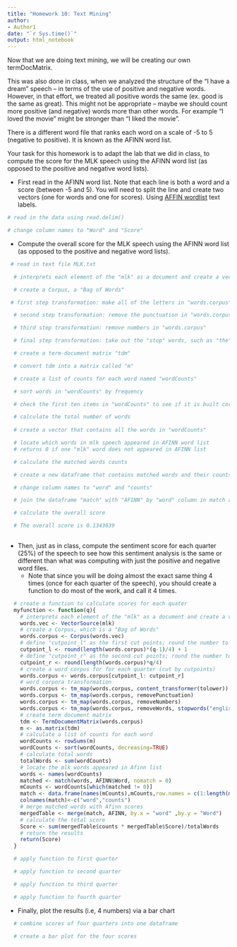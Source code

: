 ```yaml
---
title: "Homework 10: Text Mining"
author: 
- Author1
date: "`r Sys.time()`"
output: html_notebook
---
```


Now that we are doing text mining, we will be creating our own termDocMatrix. 

This was also done in class, when we analyzed the structure of the “I have a dream” speech – in terms of the use of positive and negative words. However, in that effort, we treated all positive words the same (ex. good is the same as great). This might not be appropriate – maybe we should count more positive (and negative) words more than other words. For example “I loved the movie” might be stronger than “I liked the movie”. 

There is a different word file that ranks each word on a scale of -5 to 5 (negative to positive). It is known as the AFINN word list. 

Your task for this homework is to adapt the lab that we did in class, to compute the score for the MLK speech using the AFINN word list (as opposed to the positive and negative word lists). 

* First read in the AFINN word list. Note that each line is both a word and a score (between -5 and 5). You will need to split the line and create two vectors (one for words and one for scores). Using [AFFIN wordlist](https://cjacks04.github.io/687/Datasets/AFINN111.txt) text labels. 

```r
# read in the data using read.delim() 

# change column names to "Word" and "Score"
```

* Compute the overall score for the MLK speech using the AFINN word list (as opposed to the positive and negative word lists). 
```r
 # read in text file MLK.txt  

  # interprets each element of the "mlk" as a document and create a vector source

  # create a Corpus, a "Bag of Words"

 # first step transformation: make all of the letters in "words.corpus" lowercase

  # second step transformation: remove the punctuation in "words.corpus"

  # third step transformation: remove numbers in "words.corpus"

  # final step transformation: take out the "stop" words, such as "the", "a" and "at"

  # create a term-document matrix "tdm"

  # convert tdm into a matrix called "m"

  # create a list of counts for each word named "wordCounts"

  # sort words in "wordCounts" by frequency

  # check the first ten items in "wordCounts" to see if it is built correctly

  # calculate the total number of words
  
  # create a vector that contains all the words in "wordCounts"

  # locate which words in mlk speech appeared in AFINN word list
  # returns 0 if one "mlk" word does not appeared in AFINN list

  # calculate the matched words counts

  # create a new dataframe that contains matched words and their counts, set ordinal numbers as row names

  # change column names to "word" and "counts"

  # join the dataframe "match" with "AFINN" by "word" column in match and "Word" column in AFINN

  # calculate the overall score

  # The overall score is 0.1343639
  
```

* Then, just as in class, compute the sentiment score for each quarter (25%) of the speech to see how this sentiment analysis is the same or different than what was computing with just the positive and negative word files.  
    + Note that since you will be doing almost the exact same thing 4 times (once for each quarter of the speech), you should create a function to   do most of the work, and call it 4 times. 

```r
  # create a function to calculate scores for each quater
  myfunction <- function(q){
    # interprets each element of the "mlk" as a document and create a vector source
    words.vec <- VectorSource(mlk)
    # create a Corpus, which is a "Bag of Words"
    words.corpus <- Corpus(words.vec)
    # define "cutpoint_l" as the first cut points; round the number to get an interger
    cutpoint_l <- round(length(words.corpus)*(q-1)/4) + 1
    # define "cutpoint_r" as the second cut points; round the number to get an interger
    cutpoint_r <- round(length(words.corpus)*q/4)
    # create a word corpus for for each quarter (cut by cutpoints)
    words.corpus <- words.corpus[cutpoint_l: cutpoint_r]
    # word corpora transformation
    words.corpus <- tm_map(words.corpus, content_transformer(tolower))
    words.corpus <- tm_map(words.corpus, removePunctuation)
    words.corpus <- tm_map(words.corpus, removeNumbers)
    words.corpus <- tm_map(words.corpus, removeWords, stopwords("english"))
    # create term document matrix
    tdm <- TermDocumentMatrix(words.corpus)
    m <- as.matrix(tdm)
    # calculate a list of counts for each word
    wordCounts <- rowSums(m)
    wordCounts <- sort(wordCounts, decreasing=TRUE)
    # calculate total words
    totalWords <- sum(wordCounts)
    # locate the mlk words appeared in Afinn list
    words <- names(wordCounts)
    matched <- match(words, AFINN$Word, nomatch = 0)
    mCounts <- wordCounts[which(matched != 0)]
    match <- data.frame(names(mCounts),mCounts,row.names = c(1:length(mCounts)))
    colnames(match)<-c("word","counts")
    # merge matched words with Afinn scores
    mergedTable <- merge(match, AFINN, by.x = "word" ,by.y = "Word")
    # calculate the total score
    Score <- sum(mergedTable$counts * mergedTable$Score)/totalWords
    # return the results
    return(Score)
  }

```

    
```r
  # apply function to first quarter

  # apply function to second quarter

  # apply function to third quarter

  # apply function to fourth quarter

```

* Finally, plot the results (i.e, 4 numbers) via a bar chart
```r
  # combine scores of four quarters into one dataframe

  # create a bar plot for the four scores

```



